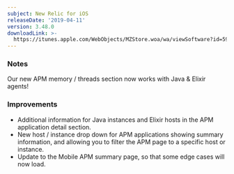 ```yaml
---
subject: New Relic for iOS
releaseDate: '2019-04-11'
version: 3.48.0
downloadLink: >-
  https://itunes.apple.com/WebObjects/MZStore.woa/wa/viewSoftware?id=594038638&mt=8
---
```


### Notes

Our new APM memory / threads section now works with Java & Elixir agents!

### Improvements

* Additional information for Java instances and Elixir hosts in the APM application detail section.
* New host / instance drop down for APM applications showing summary information, and allowing you to filter the APM page to a specific host or instance.
* Update to the Mobile APM summary page, so that some edge cases will now load.
